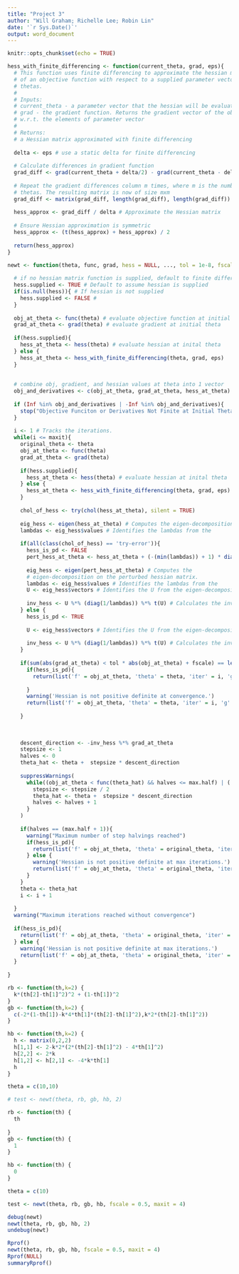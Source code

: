 ```yaml
---
title: "Project 3"
author: "Will Graham; Richelle Lee; Robin Lin"
date: '`r Sys.Date()`'
output: word_document
---
```


```r
knitr::opts_chunk$set(echo = TRUE)
```


```r
hess_with_finite_differencing <- function(current_theta, grad, eps){
  # This function uses finite differencing to approximate the hessian matrix
  # of an objective function with respect to a supplied parameter vector of 
  # thetas. 
  #
  # Inputs:
  # current_theta - a parameter vector that the hessian will be evaluated at
  # grad - the gradient function. Returns the gradient vector of the objective
  # w.r.t. the elements of parameter vector
  # 
  # Returns:
  # a Hessian matrix approximated with finite differencing
  
  delta <- eps # use a static delta for finite differencing
  
  # Calculate differences in gradient function
  grad_diff <- grad(current_theta + delta/2) - grad(current_theta - delta/2)
  
  # Repeat the gradient differences column m times, where m is the number of
  # thetas. The resulting matrix is now of size mxm
  grad_diff <- matrix(grad_diff, length(grad_diff), length(grad_diff))
  
  hess_approx <- grad_diff / delta # Approximate the Hessian matrix
  
  # Ensure Hessian approximation is symmetric
  hess_approx <- (t(hess_approx) + hess_approx) / 2 
  
  return(hess_approx)
}

```

```r

newt <- function(theta, func, grad, hess = NULL, ..., tol = 1e-8, fscale = 1,   maxit = 100, max.half = 20, eps = 1e-6){
  
  # if no hessian matrix function is supplied, default to finite differencing
  hess.supplied <- TRUE # Default to assume hessian is supplied
  if(is.null(hess)){ # If hessian is not supplied
    hess.supplied <- FALSE # 
  }
  
  obj_at_theta <- func(theta) # evaluate objective function at initial theta
  grad_at_theta <- grad(theta) # evaluate gradient at initial theta
  
  if(hess.supplied){
    hess_at_theta <- hess(theta) # evaluate hessian at inital theta
  } else {
    hess_at_theta <- hess_with_finite_differencing(theta, grad, eps)
  }
  
  
  # combine obj, gradient, and hessian values at theta into 1 vector
  obj_and_derivatives <- c(obj_at_theta, grad_at_theta, hess_at_theta)
  
  if (Inf %in% obj_and_derivatives | -Inf %in% obj_and_derivatives){
    stop("Objective Funciton or Derivatives Not Finite at Initial Theta")
  }
  
  i <- 1 # Tracks the iterations. 
  while(i <= maxit){
    original_theta <- theta
    obj_at_theta <- func(theta)
    grad_at_theta <- grad(theta)
    
    if(hess.supplied){
      hess_at_theta <- hess(theta) # evaluate hessian at inital theta
    } else {
      hess_at_theta <- hess_with_finite_differencing(theta, grad, eps)
    }
    
    chol_of_hess <- try(chol(hess_at_theta), silent = TRUE)
    
    eig_hess <- eigen(hess_at_theta) # Computes the eigen-decomposition on the     # hessian matrix.
    lambdas <- eig_hess$values # Identifies the lambdas from the                # eigen-decomposition.
    
    if(all(class(chol_of_hess) == 'try-error')){
      hess_is_pd <- FALSE
      pert_hess_at_theta <- hess_at_theta + (-(min(lambdas)) + 1) * diag(length(hess_at_theta)) # perturb the hessian matrix.
      
      eig_hess <- eigen(pert_hess_at_theta) # Computes the 
      # eigen-decomposition on the perturbed hessian matrix.
      lambdas <- eig_hess$values # Identifies the lambdas from the                  # eigen-decomposition of the perturbed hessian matrix.
      U <- eig_hess$vectors # Identifies the U from the eigen-decomposition of       # the hessian matrix or the perturbed hessian matrix
      
      inv_hess <- U %*% (diag(1/lambdas)) %*% t(U) # Calculates the inverse of       # the hessian matrix.
    } else {
      hess_is_pd <- TRUE
      
      U <- eig_hess$vectors # Identifies the U from the eigen-decomposition of       # the hessian matrix or the perturbed hessian matrix
      
      inv_hess <- U %*% (diag(1/lambdas)) %*% t(U) # Calculates the inverse of       # the hessian matrix.
    }
    
    if(sum(abs(grad_at_theta) < tol * abs(obj_at_theta) + fscale) == length(theta)){
      if(hess_is_pd){
        return(list('f' = obj_at_theta, 'theta' = theta, 'iter' = i, 'g' = grad_at_theta, 'Hi' = inv_hess))
        
      }  
      warning('Hessian is not positive definite at convergence.')
      return(list('f' = obj_at_theta, 'theta' = theta, 'iter' = i, 'g' = grad_at_theta, 'Hi' = "Hessian is not invertible"))
      
    }
    
    
    
    descent_direction <- -inv_hess %*% grad_at_theta
    stepsize <- 1
    halves <- 0
    theta_hat <- theta +  stepsize * descent_direction
    
    suppressWarnings(
      while((obj_at_theta < func(theta_hat) && halves <= max.half) | (!(is.finite(func(theta_hat))) && halves <= max.half)){
        stepsize <- stepsize / 2
        theta_hat <- theta +  stepsize * descent_direction
        halves <- halves + 1
      }
    ) 
    
    if(halves == (max.half + 1)){
      warning("Maximum number of step halvings reached")
      if(hess_is_pd){
        return(list('f' = obj_at_theta, 'theta' = original_theta, 'iter' = i, 'g' = grad_at_theta, 'Hi' = inv_hess))
      } else {
        warning('Hessian is not positive definite at max iterations.')
        return(list('f' = obj_at_theta, 'theta' = original_theta, 'iter' = i, 'g' = grad_at_theta, 'Hi' = "Hessian is not invertible"))
      }
    }
    theta <- theta_hat
    i <- i + 1
    
  }
  warning("Maximum iterations reached without convergence")
  
  if(hess_is_pd){
    return(list('f' = obj_at_theta, 'theta' = original_theta, 'iter' = maxit, 'g' = grad_at_theta, 'Hi' = inv_hess))
  } else {
    warning('Hessian is not positive definite at max iterations.')
    return(list('f' = obj_at_theta, 'theta' = original_theta, 'iter' = maxit, 'g' = grad_at_theta, 'Hi' = "Hessian is not invertible"))
  }
  
}
```

```r
rb <- function(th,k=2) {
  k*(th[2]-th[1]^2)^2 + (1-th[1])^2
}
gb <- function(th,k=2) {
  c(-2*(1-th[1])-k*4*th[1]*(th[2]-th[1]^2),k*2*(th[2]-th[1]^2))
}

hb <- function(th,k=2) {
  h <- matrix(0,2,2)
  h[1,1] <- 2-k*2*(2*(th[2]-th[1]^2) - 4*th[1]^2)
  h[2,2] <- 2*k
  h[1,2] <- h[2,1] <- -4*k*th[1]
  h
}

theta = c(10,10)

# test <- newt(theta, rb, gb, hb, 2)
```

```r
rb <- function(th) {
  th
  
}
gb <- function(th) {
  1
}

hb <- function(th) {
  0
}

theta = c(10)

test <- newt(theta, rb, gb, hb, fscale = 0.5, maxit = 4)
```

```r
debug(newt)
newt(theta, rb, gb, hb, 2)
undebug(newt)
```

```r
Rprof()
newt(theta, rb, gb, hb, fscale = 0.5, maxit = 4)
Rprof(NULL)
summaryRprof()
```

